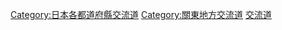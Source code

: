 {{日本行政區劃分類導航|交流道}}
{{Commonscat|Interchanges in Ibaraki prefecture}}

{{DEFAULTSORT:Ibaraki}}
[[Category:日本各都道府縣交流道|Category:日本各都道府縣交流道]]
[[Category:關東地方交流道|Category:關東地方交流道]]
[[Category:茨城縣道路|交流道]]
